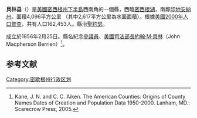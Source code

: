 {{noteTA
|T=zh-hans:贝林县 (密歇根州);zh-hk:貝林縣 (密歇根州);zh-tw:貝林郡 (密西根州);
|1=zh-hans:县;zh-hk:縣;zh-tw:郡;
}}
{{Infobox U.S. County|
 county  = 貝林縣|
 state = 密西根州 |
 en county  = Berrien County|
 en state = Michigan |
 seal = <!-- 檔案不存在 Berrien County mi seal.gif --> |
 map = Map of Michigan highlighting Berrien County.svg |
 map size = 225|
 founded = [[October_29|October 29]], 1829年|
 seat = [[聖約瑟_(密西根州)|聖約瑟]] | 
 area = 4,096 [[square_kilometre|km²]] (1,581 [[square_mile|mi²]]) |
 area land = 1,479 km² (571 mi²) |
 area water = 2,617 km² (1,010 mi²) |
 area percentage = 63.89% |
 census yr = 2000|
 pop = 162,453 |
 density = 110|
 web = www.berriencounty.org|
|}}
'''貝林县'''（{{lang-en|Berrien County}}）是[[美國|美國]][[密西根州|密西根州]][[下半島|下半島]]西南角的一個縣，西臨[[密西根湖|密西根湖]]，南鄰[[印地安納州|印地安納州]]。面積4,096平方公里 （其中2,617平方公里為水面面積）。根據[[美國2000年人口普查|美國2000年人口普查]]，共有人口162,453人。縣治[[聖約瑟_(密西根州)|聖約瑟]]。

成立於1856年2月25日。縣名紀念[[美國參議院|參議員]]、[[美國司法部長|美國司法部長]][[約翰·M·貝林|約翰·M·貝林]]（John Macpherson Berrien）<ref>Kane, J. N. and C. C. Aiken. The American Counties: Origins of County Names Dates of Creation and Population Data 1950-2000. Lanham, MD.: Scarecrow Press, 2005.</ref>。

== 参考文献 ==
<div class="references-small">
<references />
</div>
{{Michigan}}
{{Michigan-stub}}
{{DEFAULTSORT:Berrien County, Michigan}}
[[Category:密歇根州行政区划|Category:密歇根州行政区划]]